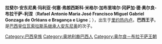 {{blpunsourced|time=2015-06-01T04:30:27+00:00}}
{{请求翻译|time=2015-06-01T04:30:27+00:00}}
{{Infobox royalty
| name        = 拉斐尔王子
| full name   = 拉斐尔·安东尼奥·玛利亚·何塞·弗朗西斯科·米格尔·加布里埃尔·冈萨加·德·奥尔良-布拉干萨-利涅
| house       = 奥尔良-布拉干萨王朝瓦索拉斯系
| father      = [[安东尼奥_(奥尔良-布拉干萨)|安东尼奥王子]]
| mother      = [[克莉丝汀公主（利涅）|克莉丝汀公主]]
| birth_date  = {{Birth date and age|1986|4|26|df=y}}
| birth_place = [[里约热内卢|里约热内卢]], [[巴西|巴西]]
|}}

'''拉斐尔·安东尼奥·玛利亚·何塞·弗朗西斯科·米格尔·加布里埃尔·冈萨加·德·奥尔良-布拉干萨-利涅'''（'''Rafael Antonio Maria José Francisco Miguel Gabriel Gonzaga de Orléans e Bragança e Ligne'''；{{bd|1986年|4月26日|}}），出生于[[里约热内卢|里约热内卢]]。'''巴西王子'''。是[[巴西君主列表|巴西皇位瓦索拉斯系继承人]][[安东尼奥_(奥尔良-布拉干萨)|安东尼奥]]的次子。

{{DEFAULTSORT: Rafael}}
[[Category:巴西皇族|Category:巴西皇族]]
[[Category:奥地利裔巴西人|Category:奥地利裔巴西人]]
[[Category:奥尔良－布拉干萨王朝|Category:奥尔良－布拉干萨王朝]]